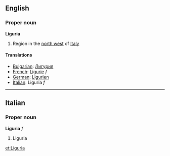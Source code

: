 ==English==

===Proper noun===
'''Liguria'''
# Region in the [[north west]] of [[Italy]]

====Translations====

*[[Bulgarian]]: [[Лигурия]]
*[[French]]: [[Ligurie]] ''f''
*[[German]]: [[Ligurien]]
*[[Italian]]: Liguria ''f''

----

==Italian==
===Proper noun===
'''Liguria''' ''f''
# Liguria

[[et:Liguria]]